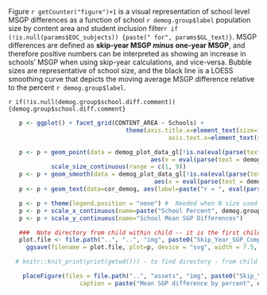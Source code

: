 
Figure `r getCounter("figure")+1` is a visual representation of school level MSGP differences as a function of school `r demog.group$label` population size by content area and student inclusion filter`r if (!is.null(params$EOC_subjects)) {paste(" for", params$GL_text)}`. MSGP differences are defined as **skip-year MSGP *minus* one-year MSGP**, and therefore positive numbers can be interpreted as showing an increase in schools' MSGP when using skip-year calculations, and vice-versa. Bubble sizes are representative of school size, and the black line is a LOESS smoothing curve that depicts the moving average MSGP difference relative to the percent `r demog.group$label`.

`r if(!is.null(demog.group$school.diff.comment)) {demog.group$school.diff.comment}`


```r
   p <- ggplot() + facet_grid(CONTENT_AREA ~ Schools) +
							   	 theme(axis.title.x=element_text(size=15), axis.title.y=element_text(size=15),
   								 			 axis.text.x=element_text(size=12), axis.text.y=element_text(size=12))

   p <- p + geom_point(data = demog_plot_data_gl[!is.na(eval(parse(text = demog.group$school.variable)))],
   										aes(x = eval(parse(text = demog.group$school.variable)), y = Mean_Difference, size = COUNT_NO_SKIP_SGP), alpha = 0.25, colour="blue") +
            scale_size_continuous(range = c(1, 9))
   p <- p + geom_smooth(data = demog_plot_data_gl[!is.na(eval(parse(text = demog.group$school.variable)))],
   										 aes(x = eval(parse(text = demog.group$school.variable)), y = Mean_Difference), method = "loess", se=FALSE, colour="black")
   p <- p + geom_text(data=cor_demog, aes(label=paste("r = ", eval(parse(text = paste0("cors_", tolower(demog.group$label)))), sep="")), x = 12, y = -15.5, size = 4.0, colour = "red")

   p <- p + theme(legend.position = "none") #  Needed when N size used for bubbles
   p <- p + scale_x_continuous(name=paste("School Percent", demog.group$label))
   p <- p + scale_y_continuous(name="School Mean SGP Differences")

   ###  Note directory from child within child -- it is the first child directory (/assets/rmd/NCIEA_Report)
   plot.file <- file.path("..", "..", "img", paste0("Skip_Year_SGP_Comp_SGP_x_", demog.group$label, ".svg"))
	 ggsave(filename = plot.file, plot=p, device = "svg", width = 7.5, height = 5, units = "in")
```


```r
  # knitr::knit_print(print(getwd())) - to find directory - from child within child it is the first child directory (/assets/rmd/NCIEA_Report)

	placeFigure(files = file.path("..", "assets", "img", paste0("Skip_Year_SGP_Comp_SGP_x_", demog.group$label, ".svg")), # not plot.file
			        caption = paste("Mean SGP difference by percent", demog.group$label, "by content area and student inclusion filter"))
```
